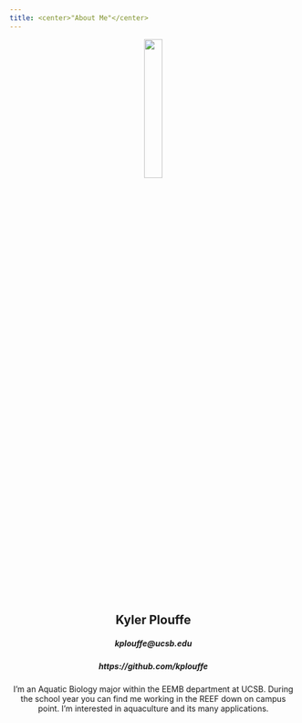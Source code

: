```yaml
---
title: <center>"About Me"</center>
---
```

  
<center>
![](img/scuba.png){width="25%"}
</center>
  

<center>
## Kyler Plouffe
##### kplouffe@ucsb.edu
##### https://github.com/kplouffe
</center>

<center>
  I'm an  <i class="fas fa-fish" style="color:#33B5FF;"></i> Aquatic Biology <i class="fas fa-fish" style="color:#33B5FF;"></i>  major within the EEMB department at UCSB. During the school year you can find me working in the REEF down on campus point. I'm interested in aquaculture and its many applications.
</center>
